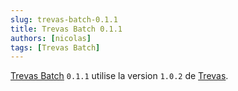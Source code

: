 ```yaml
---
slug: trevas-batch-0.1.1
title: Trevas Batch 0.1.1
authors: [nicolas]
tags: [Trevas Batch]
---
```



[Trevas Batch](https://github.com/Making-Sense-Info/Trevas-Batch) `0.1.1` utilise la version `1.0.2` de [Trevas](https://github.com/InseeFr/Trevas).

